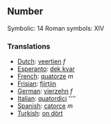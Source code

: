 ==Number==

Symbolic: 14
Roman symbols: XIV

===Translations===

*[[Dutch]]: [[veertien]] ''f''
*[[Esperanto]]: [[dek kvar]]
*[[French]]: [[quatorze]] ''m''
*[[Frisian]]: [[fjirtjin]]
*[[German]]: [[vierzehn]] ''f''
*[[Italian]]: [[quatordici]] ''''
*[[Spanish]]: [[catorce]] ''m''
*[[Turkish]]: [[on dört]]